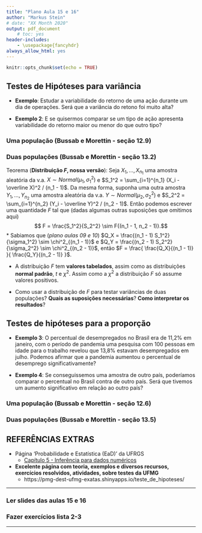 ```yaml
---
title: "Plano Aula 15 e 16"
author: "Markus Stein"
# date: "XX Month 2020"
output: pdf_document
    # toc: yes
header-includes:
    - \usepackage{fancyhdr}
always_allow_html: yes
---
```

\addtolength{\headheight}{0.0cm} 
\pagestyle{fancyplain} 
\lhead{\includegraphics[height=1.5cm]{LogoIME.png}}
\rhead{\includegraphics[height=1.5cm]{images.jpeg}}
\chead{UNIVERSIDADE FEDERAL DO RIO GRANDE DO SUL \\
INSTITUTO DE MATEMÁTICA E ESTATÍSTICA \\
DEPARTAMENTO DE ESTATÍSTICA \\
\vspace{0.3cm}
MAT02215 - Estatística Geral 2 - 2020/1
}
\renewcommand{\headrulewidth}{0pt} 


```r
knitr::opts_chunk$set(echo = TRUE)
```

## Testes de Hipóteses para variância 

* **Exemplo**: Estudar a variabilidade do retorno de uma ação durante um dia de operações. Será que a variância do retono foi muito alta?

* **Exemplo 2**: E se quisermos comparar se um tipo de ação apresenta variabilidade do retorno maior ou menor do que outro tipo?


### Uma população (Bussab e Morettin - seção 12.9)


### Duas populações (Bussab e Morettin - seção 13.2)

Teorema (**Distribuição *F*, nossa versão**): Seja $X_1, \ldots, X_{n_1}$ uma amostra aleatória da v.a. $X \sim Normal(\mu_1,\sigma_1^2)$ e $S_1^2 = \sum_{i=1}^{n_1} (X_i - \overline X)^2 / (n_1 - 1)$. Da mesma forma, suponha uma outra amostra $Y_1, \ldots, Y_{n_2}$ uma amostra aleatória da v.a. $Y \sim Normal(\mu_2,\sigma_2^2)$ e $S_2^2 = \sum_{i=1}^{n_2} (Y_i - \overline Y)^2 / (n_2 - 1)$. Então podemos escrever uma quantidade $F$ tal que (dadas algumas outras suposições que omitimos aqui) 
$$ F = \frac{S_1^2}{S_2^2} \sim F{(n_1 - 1, n_2 - 1)}.$$
* Sabiamos que (*plano aulas 09 e 10*) $Q_X = \frac{(n_1 - 1) S_1^2}{\sigma_1^2} \sim \chi^2_{(n_1 - 1)}$ e $Q_Y = \frac{(n_2 - 1) S_2^2}{\sigma_2^2} \sim \chi^2_{(n_2 - 1)}$, então $F = \frac{ \frac{Q_X}{(n_1 - 1)} }{ \frac{Q_Y}{(n_2 - 1)} }$.

* A distribuição $F$ tem **valores tabelados**, assim como as distribuições **normal padrão**, $t$ e $\chi^2$. Assim como a $\chi^2$ a distribuição $F$ só assume valores positivos.

* Como usar a distribuição de $F$ para testar variâncias de duas populações? **Quais as suposições necessárias**? **Como interpretar os resultados**?

<!-- * **Exemplo**: o salário médio, $\mu$, na empresa A é superior a 2 salários mínimos (s.m.), teste essas hipóteses ao nível de confiança 5%. *(Assuma que $X$ seja o salário de cada trabalhador e observamos uma amostra aleatória $X_1, \ldots, X_n$ de $X \sim Normal(\mu, 1)$, variância conhecida.)*  -->
<!--   + Nesse caso, $H_0: \mu \leq 2 s.m.$ contra $H_1: \mu > 2s.m.$. -->
<!--   + A região crítica é dada por   -->

<!--  Região crítica usando $\overline X$|  ou usando $Z_{calc}$ -->
<!-- -------------- |-----------   -->
<!-- $RC = \left\{ \overline X > \overline x_{crítico} \right\}$,  | $RC = \left\{ Z_{calc} > z_{tab} \right\}$,    -->
<!-- para $\overline x_{crítico} = 2 + z_{tab} \cdot \frac{1}{\sqrt n}$  | para $Z_{calc} = \frac{\overline X - 2}{\frac{1}{\sqrt n}}$   -->



<!-- ## Valor *p* (ou *p* valor) (Bussab e Morettin - seção 12.8) -->
<!-- "É a probabilidade de observarmos um valor de estatística de teste mais extremo do que o observado na amostra coletada *(conforme as hipóteses definidas)*." -->

<!-- * Região crítica $\times$ valor *p* -->




\vspace{1cm}


## Testes de hipóteses para a proporção

* **Exemplo 3**: O percentual de desempregados no Brasil era de 11,2% em janeiro, com o período de pandemia uma pesquisa com 100 pessoas em idade para o trabalho revelou que 13,8% estavam desempregados em julho. Podemos afirmar que a pandemia aumentou o percentual de desemprego significativamente?

* **Exemplo 4**: Se conseguissemos uma amostra de outro país, poderíamos comparar o percentual no Brasil contra de outro país. Será que tivemos um aumento significativo em relação ao outro país?


### Uma população (Bussab e Morettin - seção 12.6)


### Duas populações (Bussab e Morettin - seção 13.5)

\vspace{1cm}

## REFERÊNCIAS EXTRAS
* Página 'Probabilidade e Estatística (EaD)' da UFRGS
  + [Capítulo 5 - Inferência para dados numéricos](https://www.ufrgs.br/probabilidade-estatistica/livro/cpt5/ch5_inf_num.html#diferen%C3%A7a-entre-duas-m%C3%A9dias)

* **Excelente página com teoria, exemplos e diversos recursos, exercícios resolvidos, atividades, sobre testes da UFMG**
  + https://pmg-dest-ufmg-exatas.shinyapps.io/teste_de_hipoteses/

\vspace{0.5cm}

***
### Ler slides das aulas 15 e 16
### Fazer exercícios lista 2-3
<!-- ### Fazer avaliação pontual 1 da área 2 - vale nota!!! -->
***

